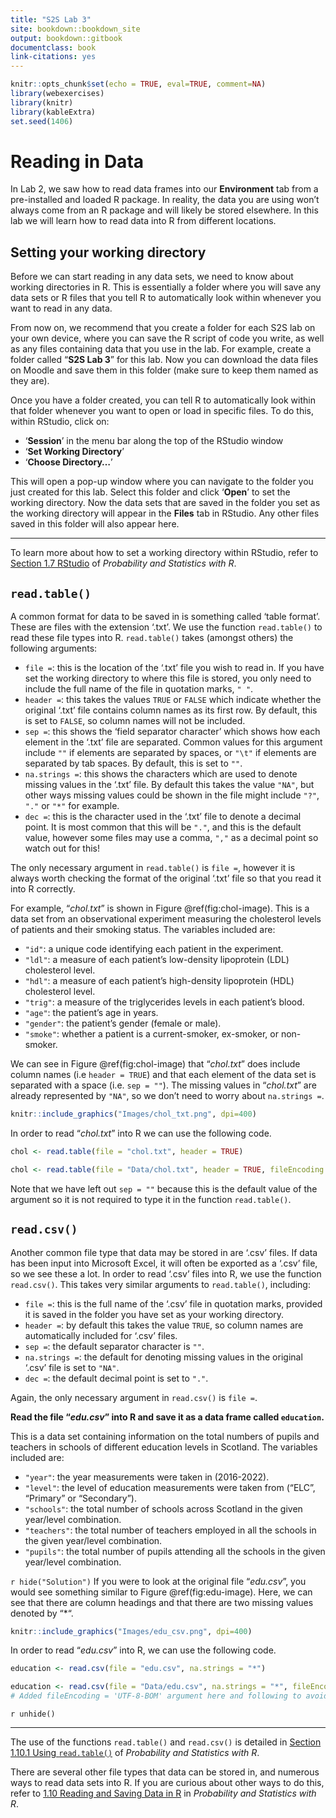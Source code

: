 ```yaml
---
title: "S2S Lab 3"
site: bookdown::bookdown_site
output: bookdown::gitbook
documentclass: book
link-citations: yes
---
```


```r
knitr::opts_chunk$set(echo = TRUE, eval=TRUE, comment=NA)
library(webexercises)
library(knitr)
library(kableExtra)
set.seed(1406)
```

# Reading in Data {#reading}

In Lab 2, <!--link to lab 2 --> we saw how to read data frames into our **Environment** tab from a pre-installed and loaded R package. In reality, the data you are using won't always come from an R package and will likely be stored elsewhere. In this lab we will learn how to read data into R from different locations.

## Setting your working directory {#directory}

Before we can start reading in any data sets, we need to know about working directories in R. This is essentially a folder where you will save any data sets or R files that you tell R to automatically look within whenever you want to read in any data. 

From now on, we recommend that you create a folder for each S2S lab on your own device, where you can save the R script of code you write, as well as any files containing data that you use in the lab. For example, create a folder called "**S2S Lab 3**" for this lab. Now you can download the data files on Moodle <!-- link to Moodle page --> and save them in this folder (make sure to keep them named as they are).

Once you have a folder created, you can tell R to automatically look within that folder whenever you want to open or load in specific files. To do this, within RStudio, click on:

* '**Session**' in the menu bar along the top of the RStudio window
* '**Set Working Directory**'
* '**Choose Directory...**'

This will open a pop-up window where you can navigate to the folder you just created for this lab. Select this folder and click '**Open**' to set the working directory. Now the data sets that are saved in the folder you set as the working directory will appear in the **Files** tab in RStudio. Any other files saved in this folder will also appear here.

---

To learn more about how to set a working directory within RStudio, refer to [Section 1.7 RStudio](https://read.kortext.com/reader/pdf/92741/16) of *Probability and Statistics with R*.


## `read.table()`

A common format for data to be saved in is something called 'table format'. These are files with the extension '.txt'. We use the function `read.table()` to read these file types into R. `read.table()` takes (amongst others) the following arguments:

* `file =`: this is the location of the '.txt' file you wish to read in. If you have set the working directory to where this file is stored, you only need to include the full name of the file in quotation marks, `" "`.
* `header =`: this takes the values `TRUE` or `FALSE` which indicate whether the original '.txt' file contains column names as its first row. By default, this is set to `FALSE`, so column names will not be included.
* `sep =`: this shows the 'field separator character' which shows how each element in the '.txt' file are separated. Common values for this argument include `""` if elements are separated by spaces, or `"\t"` if elements are separated by tab spaces. By default, this is set to `""`.
* `na.strings =`: this shows the characters which are used to denote missing values in the '.txt' file. By default this takes the value `"NA"`, but other ways missing values could be shown in the file might include `"?"`, `"."` or `"*"` for example.
* `dec =`: this is the character used in the '.txt' file to denote a decimal point. It is most common that this will be `"."`, and this is the default value, however some files may use a comma, `","` as a decimal point so watch out for this!

The only necessary argument in `read.table()` is `file =`, however it is always worth checking the format of the original '.txt' file so that you read it into R correctly.

For example, "*chol.txt*" is shown in Figure \@ref(fig:chol-image). This is a data set from an observational experiment measuring the cholesterol levels of patients and their smoking status. The variables included are:

* `"id"`: a unique code identifying each patient in the experiment.
* `"ldl"`: a measure of each patient's low-density lipoprotein (LDL) cholesterol level.
* `"hdl"`: a measure of each patient's high-density lipoprotein (HDL) cholesterol level.
* `"trig"`: a measure of the triglycerides levels in each patient's blood.
* `"age"`: the patient's age in years.
* `"gender"`: the patient's gender (female or male).
* `"smoke"`: whether a patient is a current-smoker, ex-smoker, or non-smoker.

We can see in Figure \@ref(fig:chol-image) that "*chol.txt*" does include column names (i.e `header = TRUE`) and that each element of the data set is separated with a space (i.e. `sep = ""`). The missing values in "*chol.txt*" are already represented by `"NA"`, so we don't need to worry about `na.strings =`.

```r
knitr::include_graphics("Images/chol_txt.png", dpi=400)
```

In order to read "*chol.txt*" into R we can use the following code.

```r
chol <- read.table(file = "chol.txt", header = TRUE)
```

```r
chol <- read.table(file = "Data/chol.txt", header = TRUE, fileEncoding = 'UTF-8-BOM')
```

Note that we have left out `sep = ""` because this is the default value of the argument so it is not required to type it in the function `read.table()`.

## `read.csv()`

Another common file type that data may be stored in are '.csv' files. If data has been input into Microsoft Excel, it will often be exported as a '.csv' file, so we see these a lot. In order to read '.csv' files into R, we use the function `read.csv()`. This takes very similar arguments to `read.table()`, including:

* `file =`: this is the full name of the '.csv' file in quotation marks, provided it is saved in the folder you have set as your working directory.
* `header =`: by default this takes the value `TRUE`, so column names are automatically included for '.csv' files.
* `sep =`: the default separator character is `""`.
* `na.strings =`: the default for denoting missing values in the original '.csv' file is set to `"NA"`.
* `dec =`: the default decimal point is set to `"."`.

Again, the only necessary argument in `read.csv()` is `file =`.

::: {.webex-box}

**Read the file "*edu.csv*" into R and save it as a data frame called `education`.**

This is a data set containing information on the total numbers of pupils and teachers in schools of different education levels in Scotland. The variables included are:

* `"year"`: the year measurements were taken in (2016-2022).
* `"level"`: the level of education measurements were taken from ("ELC", "Primary" or "Secondary").
* `"schools"`: the total number of schools across Scotland in the given year/level combination.
* `"teachers"`: the total number of teachers employed in all the schools in the given year/level combination.
* `"pupils"`: the total number of pupils attending all the schools in the given year/level combination.

`r hide("Solution")`
If you were to look at the original file "*edu.csv*", you would see something similar to Figure \@ref(fig:edu-image). Here, we can see that there are column headings and that there are two missing values denoted by "*".

```r
knitr::include_graphics("Images/edu_csv.png", dpi=400)
```

In order to read "*edu.csv*" into R, we can use the following code.

```r
education <- read.csv(file = "edu.csv", na.strings = "*")
```

```r
education <- read.csv(file = "Data/edu.csv", na.strings = "*", fileEncoding = 'UTF-8-BOM')
# Added fileEncoding = 'UTF-8-BOM' argument here and following to avoid first variable name being prefaced with "ï.." on MB's PC
```
`r unhide()`

:::

---

The use of the functions `read.table()` and `read.csv()` is detailed in [Section 1.10.1 Using `read.table()`](https://read.kortext.com/reader/pdf/92741/40) of *Probability and Statistics with R*.

There are several other file types that data can be stored in, and numerous ways to read data sets into R. If you are curious about other ways to do this, refer to [1.10 Reading and Saving Data in R](https://read.kortext.com/reader/pdf/92741/39) in *Probability and Statistics with R*.

